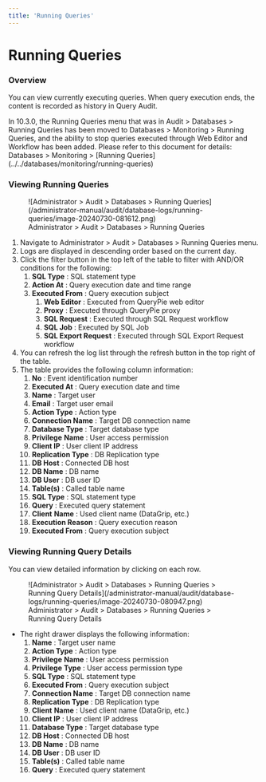 ```yaml
---
title: 'Running Queries'
---
```



# Running Queries

### Overview

You can view currently executing queries. When query execution ends, the content is recorded as history in Query Audit.

<Callout type="info">
In 10.3.0, the Running Queries menu that was in Audit &gt; Databases &gt; Running Queries has been moved to Databases &gt; Monitoring &gt; Running Queries, and the ability to stop queries executed through Web Editor and Workflow has been added.
Please refer to this document for details: Databases &gt; Monitoring &gt; [Running Queries](../../databases/monitoring/running-queries)
</Callout>

### Viewing Running Queries

<figure data-layout="center" data-align="center">
![Administrator &gt; Audit &gt; Databases &gt; Running Queries](/administrator-manual/audit/database-logs/running-queries/image-20240730-081612.png)
<figcaption>
Administrator &gt; Audit &gt; Databases &gt; Running Queries
</figcaption>
</figure>

1. Navigate to Administrator &gt; Audit &gt; Databases &gt; Running Queries menu.
2. Logs are displayed in descending order based on the current day.
3. Click the filter button in the top left of the table to filter with AND/OR conditions for the following:
    1.  **SQL Type** : SQL statement type
    2.  **Action At**  : Query execution date and time range
    3.  **Executed From**  : Query execution subject
        1.  **Web Editor**  : Executed from QueryPie web editor 
        2.  **Proxy**  : Executed through QueryPie proxy
        3.  **SQL Request**  : Executed through SQL Request workflow
        4.  **SQL Job**  : Executed by SQL Job
        5.  **SQL Export Request**  : Executed through SQL Export Request workflow 
4. You can refresh the log list through the refresh button in the top right of the table.
5. The table provides the following column information:
    1.  **No**  : Event identification number
    2.  **Executed At**  : Query execution date and time
    3.  **Name**  : Target user
    4.  **Email**  : Target user email
    5.  **Action Type**  : Action type
    6.  **Connection Name**  : Target DB connection name
    7.  **Database Type**  : Target database type
    8.  **Privilege**   **Name**  : User access permission
    9.  **Client IP**  : User client IP address
    10.  **Replication Type**  : DB Replication type
    11.  **DB Host**  : Connected DB host
    12.  **DB Name**  : DB name
    13.  **DB User**  : DB user ID
    14.  **Table(s)**  : Called table name
    15.  **SQL Type** : SQL statement type
    16.  **Query**  : Executed query statement
    17.  **Client**   **Name**  : Used client name (DataGrip, etc.)
    18.  **Execution Reason**  : Query execution reason
    19.  **Executed From**  : Query execution subject

### Viewing Running Query Details

You can view detailed information by clicking on each row.

<figure data-layout="center" data-align="center">
![Administrator &gt; Audit &gt; Databases &gt; Running Queries &gt; Running Query Details](/administrator-manual/audit/database-logs/running-queries/image-20240730-080947.png)
<figcaption>
Administrator &gt; Audit &gt; Databases &gt; Running Queries &gt; Running Query Details
</figcaption>
</figure>

* The right drawer displays the following information:
    1.  **Name**  : Target user name
    2.  **Action Type**  : Action type
    3.  **Privilege**   **Name**  : User access permission
    4.  **Privilege**   **Type**  : User access permission type 
    5.  **SQL Type** : SQL statement type
    6.  **Executed From**  : Query execution subject
    7.  **Connection Name**  : Target DB connection name
    8.  **Replication Type**  : DB Replication type
    9.  **Client**   **Name**  : Used client name (DataGrip, etc.)
    10.  **Client IP**  : User client IP address
    11.  **Database Type**  : Target database type
    12.  **DB Host**  : Connected DB host
    13.  **DB Name**  : DB name
    14.  **DB User**  : DB user ID
    15.  **Table(s)**  : Called table name
    16.  **Query**  : Executed query statement


